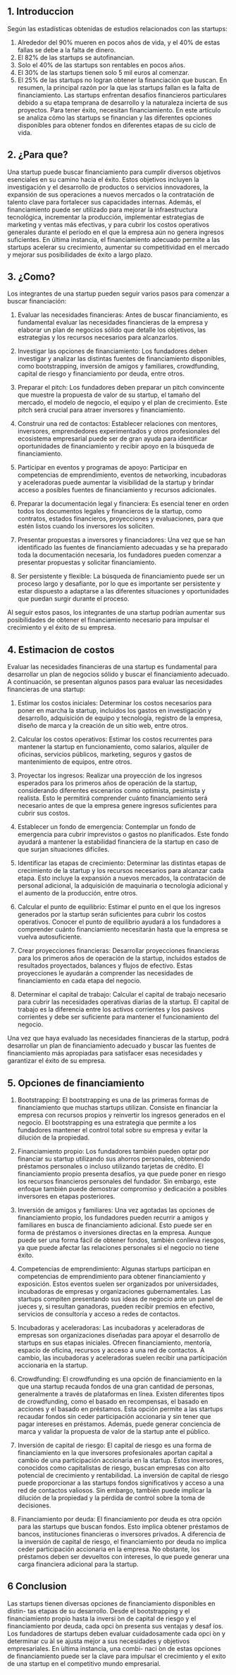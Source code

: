 ## 1. Introduccion ## 

Según las estadísticas obtenidas de estudios relacionados con las startups:

1. Alrededor del 90% mueren en pocos años de vida, y el 40% de estas fallas se debe a la falta de dinero.
2. El 82% de las startups se autofinancian.
3. Solo el 40% de las startups son rentables en pocos años.
4. El 30% de las startups tienen solo 5 mil euros al comenzar.
5. El 25% de las startups no logran obtener la financiación que buscan.
En resumen, la principal razón por la que las startups fallan es la falta de financiamiento. Las startups enfrentan desafíos financieros particulares debido a su etapa temprana de desarrollo y la naturaleza incierta de sus proyectos. Para tener éxito, necesitan financiamiento. En este artículo se analiza cómo las startups se financian y las diferentes opciones disponibles para obtener fondos en diferentes etapas de su ciclo de vida.


## 2. ¿Para que? 
Una startup puede buscar financiamiento para cumplir diversos objetivos esenciales en su camino hacia el éxito. Estos objetivos incluyen la investigación y el desarrollo de productos o servicios innovadores, la expansión de sus operaciones a nuevos mercados o la contratación de talento clave para fortalecer sus capacidades internas. Además, el financiamiento puede ser utilizado para mejorar la infraestructura tecnológica, incrementar la producción, implementar estrategias de marketing y ventas más efectivas, y para cubrir los costos operativos generales durante el período en el que la empresa aún no genera ingresos suficientes. En última instancia, el financiamiento adecuado permite a las startups acelerar su crecimiento, aumentar su competitividad en el mercado y mejorar sus posibilidades de éxito a largo plazo.


 ## 3. ¿Como? 
 
Los integrantes de una startup pueden seguir varios pasos para comenzar a buscar financiación:

1. Evaluar las necesidades financieras: Antes de buscar financiamiento, es fundamental evaluar las necesidades financieras de la empresa y elaborar un plan de negocios sólido que detalle los objetivos, las estrategias y los recursos necesarios para alcanzarlos.

2. Investigar las opciones de financiamiento: Los fundadores deben investigar y analizar las distintas fuentes de financiamiento disponibles, como bootstrapping, inversión de amigos y familiares, crowdfunding, capital de riesgo y financiamiento por deuda, entre otros.

3. Preparar el pitch: Los fundadores deben preparar un pitch convincente que muestre la propuesta de valor de su startup, el tamaño del mercado, el modelo de negocio, el equipo y el plan de crecimiento. Este pitch será crucial para atraer inversores y financiamiento.

4. Construir una red de contactos: Establecer relaciones con mentores, inversores, emprendedores experimentados y otros profesionales del ecosistema empresarial puede ser de gran ayuda para identificar oportunidades de financiamiento y recibir apoyo en la búsqueda de financiamiento.

5. Participar en eventos y programas de apoyo: Participar en competencias de emprendimiento, eventos de networking, incubadoras y aceleradoras puede aumentar la visibilidad de la startup y brindar acceso a posibles fuentes de financiamiento y recursos adicionales.

6. Preparar la documentación legal y financiera: Es esencial tener en orden todos los documentos legales y financieros de la startup, como contratos, estados financieros, proyecciones y evaluaciones, para que estén listos cuando los inversores los soliciten.

7. Presentar propuestas a inversores y financiadores: Una vez que se han identificado las fuentes de financiamiento adecuadas y se ha preparado toda la documentación necesaria, los fundadores pueden comenzar a presentar propuestas y solicitar financiamiento.

8. Ser persistente y flexible: La búsqueda de financiamiento puede ser un proceso largo y desafiante, por lo que es importante ser persistente y estar dispuesto a adaptarse a las diferentes situaciones y oportunidades que puedan surgir durante el proceso.

Al seguir estos pasos, los integrantes de una startup podrían aumentar sus posibilidades de obtener el financiamiento necesario para impulsar el crecimiento y el éxito de su empresa.


 ## 4. Estimacion de costos 
 
Evaluar las necesidades financieras de una startup es fundamental para desarrollar un plan de negocios sólido y buscar el financiamiento adecuado. A continuación, se presentan algunos pasos para evaluar las necesidades financieras de una startup:

1. Estimar los costos iniciales: Determinar los costos necesarios para poner en marcha la startup, incluidos los gastos en investigación y desarrollo, adquisición de equipo y tecnología, registro de la empresa, diseño de marca y la creación de un sitio web, entre otros.

2. Calcular los costos operativos: Estimar los costos recurrentes para mantener la startup en funcionamiento, como salarios, alquiler de oficinas, servicios públicos, marketing, seguros y gastos de mantenimiento de equipos, entre otros.

3. Proyectar los ingresos: Realizar una proyección de los ingresos esperados para los primeros años de operación de la startup, considerando diferentes escenarios como optimista, pesimista y realista. Esto le permitirá comprender cuánto financiamiento será necesario antes de que la empresa genere ingresos suficientes para cubrir sus costos.

4. Establecer un fondo de emergencia: Contemplar un fondo de emergencia para cubrir imprevistos o gastos no planificados. Este fondo ayudará a mantener la estabilidad financiera de la startup en caso de que surjan situaciones difíciles.

5. Identificar las etapas de crecimiento: Determinar las distintas etapas de crecimiento de la startup y los recursos necesarios para alcanzar cada etapa. Esto incluye la expansión a nuevos mercados, la contratación de personal adicional, la adquisición de maquinaria o tecnología adicional y el aumento de la producción, entre otros.

6. Calcular el punto de equilibrio: Estimar el punto en el que los ingresos generados por la startup serán suficientes para cubrir los costos operativos. Conocer el punto de equilibrio ayudará a los fundadores a comprender cuánto financiamiento necesitarán hasta que la empresa se vuelva autosuficiente.

7. Crear proyecciones financieras: Desarrollar proyecciones financieras para los primeros años de operación de la startup, incluidos estados de resultados proyectados, balances y flujos de efectivo. Estas proyecciones le ayudarán a comprender las necesidades de financiamiento en cada etapa del negocio.

8. Determinar el capital de trabajo: Calcular el capital de trabajo necesario para cubrir las necesidades operativas diarias de la startup. El capital de trabajo es la diferencia entre los activos corrientes y los pasivos corrientes y debe ser suficiente para mantener el funcionamiento del negocio.

Una vez que haya evaluado las necesidades financieras de la startup, podrá desarrollar un plan de financiamiento adecuado y buscar las fuentes de financiamiento más apropiadas para satisfacer esas necesidades y garantizar el éxito de su empresa.


## 5. Opciones de financiamiento 

1. Bootstrapping: El bootstrapping es una de las primeras formas de financiamiento que muchas startups utilizan. Consiste en financiar la empresa con recursos propios y reinvertir los ingresos generados en el negocio. El bootstrapping es una estrategia que permite a los fundadores mantener el control total sobre su empresa y evitar la dilución de la propiedad.

2. Financiamiento propio: Los fundadores también pueden optar por financiar su startup utilizando sus ahorros personales, obteniendo préstamos personales o incluso utilizando tarjetas de crédito. El financiamiento propio presenta desafíos, ya que puede poner en riesgo los recursos financieros personales del fundador. Sin embargo, este enfoque también puede demostrar compromiso y dedicación a posibles inversores en etapas posteriores.

3. Inversión de amigos y familiares: Una vez agotadas las opciones de financiamiento propio, los fundadores pueden recurrir a amigos y familiares en busca de financiamiento adicional. Esto puede ser en forma de préstamos o inversiones directas en la empresa. Aunque puede ser una forma fácil de obtener fondos, también conlleva riesgos, ya que puede afectar las relaciones personales si el negocio no tiene éxito.

4. Competencias de emprendimiento: Algunas startups participan en competencias de emprendimiento para obtener financiamiento y exposición. Estos eventos suelen ser organizados por universidades, incubadoras de empresas y organizaciones gubernamentales. Las startups compiten presentando sus ideas de negocio ante un panel de jueces y, si resultan ganadoras, pueden recibir premios en efectivo, servicios de consultoría y acceso a redes de contactos.

5. Incubadoras y aceleradoras: Las incubadoras y aceleradoras de empresas son organizaciones diseñadas para apoyar el desarrollo de startups en sus etapas iniciales. Ofrecen financiamiento, mentoría, espacio de oficina, recursos y acceso a una red de contactos. A cambio, las incubadoras y aceleradoras suelen recibir una participación accionaria en la startup.

6. Crowdfunding: El crowdfunding es una opción de financiamiento en la que una startup recauda fondos de una gran cantidad de personas, generalmente a través de plataformas en línea. Existen diferentes tipos de crowdfunding, como el basado en recompensas, el basado en acciones y el basado en préstamos. Esta opción permite a las startups recaudar fondos sin ceder participación accionaria y sin tener que pagar intereses en préstamos. Además, puede generar conciencia de marca y validar la propuesta de valor de la startup ante el público.

7. Inversión de capital de riesgo: El capital de riesgo es una forma de financiamiento en la que inversores profesionales aportan capital a cambio de una participación accionaria en la startup. Estos inversores, conocidos como capitalistas de riesgo, buscan empresas con alto potencial de crecimiento y rentabilidad. La inversión de capital de riesgo puede proporcionar a las startups fondos significativos y acceso a una red de contactos valiosos. Sin embargo, también puede implicar la dilución de la propiedad y la pérdida de control sobre la toma de decisiones.

8. Financiamiento por deuda: El financiamiento por deuda es otra opción para las startups que buscan fondos. Esto implica obtener préstamos de bancos, instituciones financieras o inversores privados. A diferencia de la inversión de capital de riesgo, el financiamiento por deuda no implica ceder participación accionaria en la empresa. No obstante, los préstamos deben ser devueltos con intereses, lo que puede generar una carga financiera adicional para la startup.


## 6 Conclusion

Las startups tienen diversas opciones de financiamiento disponibles en distin-
tas etapas de su desarrollo. Desde el bootstrapping y el financiamiento propio
hasta la inversi ́on de capital de riesgo y el financiamiento por deuda, cada
opci ́on presenta sus ventajas y desaf ́ıos. Los fundadores de startups deben
evaluar cuidadosamente cada opci ́on y determinar cu ́al se ajusta mejor a
sus necesidades y objetivos empresariales. En  ́ultima instancia, una combi-
naci ́on de estas opciones de financiamiento puede ser la clave para impulsar el
crecimiento y el exito de una startup en el competitivo mundo empresarial.








